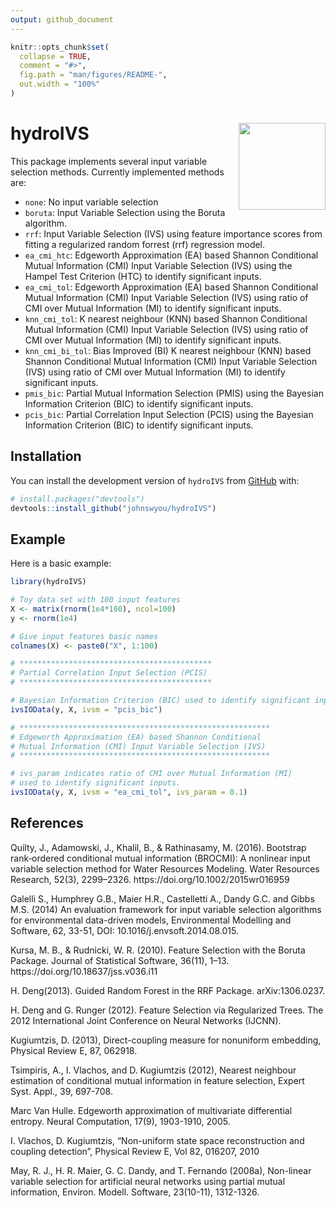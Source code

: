 ```yaml
---
output: github_document
---
```


<!-- README.md is generated from README.Rmd. Please edit that file -->

```r
knitr::opts_chunk$set(
  collapse = TRUE,
  comment = "#>",
  fig.path = "man/figures/README-",
  out.width = "100%"
)
```

# hydroIVS <img src="man/figures/logo.png" align="right" height="139" />

<!-- badges: start -->
<!-- badges: end -->

This package implements several input variable selection methods. Currently implemented methods are:

- `none`: No input variable selection
- `boruta`: Input Variable Selection using the Boruta algorithm.
- `rrf`: Input Variable Selection (IVS) using feature importance scores from fitting a regularized random forrest (rrf) regression model.
- `ea_cmi_htc`: Edgeworth Approximation (EA) based Shannon Conditional Mutual Information (CMI) Input Variable Selection (IVS) using the Hampel Test Criterion (HTC) to identify significant inputs.
- `ea_cmi_tol`: Edgeworth Approximation (EA) based Shannon Conditional Mutual Information (CMI) Input Variable Selection (IVS) using ratio of CMI over Mutual Information (MI) to identify significant inputs.
- `knn_cmi_tol`: K nearest neighbour (KNN) based Shannon Conditional Mutual Information (CMI) Input Variable Selection (IVS) using ratio of CMI over Mutual Information (MI) to identify significant inputs.
- `knn_cmi_bi_tol`: Bias Improved (BI) K nearest neighbour (KNN) based Shannon Conditional Mutual Information (CMI) Input Variable Selection (IVS) using ratio of CMI over Mutual Information (MI) to identify significant inputs.
- `pmis_bic`: Partial Mutual Information Selection (PMIS) using the Bayesian Information Criterion (BIC) to identify significant inputs.
- `pcis_bic`: Partial Correlation Input Selection (PCIS) using the Bayesian Information Criterion (BIC) to identify significant inputs.

## Installation

You can install the development version of `hydroIVS` from [GitHub](https://github.com/) with:

``` r
# install.packages("devtools")
devtools::install_github("johnswyou/hydroIVS")
```

## Example

Here is a basic example:

```r
library(hydroIVS)

# Toy data set with 100 input features
X <- matrix(rnorm(1e4*100), ncol=100)
y <- rnorm(1e4)

# Give input features basic names
colnames(X) <- paste0("X", 1:100)

# *******************************************
# Partial Correlation Input Selection (PCIS)
# *******************************************

# Bayesian Information Criterion (BIC) used to identify significant inputs.
ivsIOData(y, X, ivsm = "pcis_bic")

# ********************************************************
# Edgeworth Approximation (EA) based Shannon Conditional 
# Mutual Information (CMI) Input Variable Selection (IVS) 
# ********************************************************

# ivs_param indicates ratio of CMI over Mutual Information (MI) 
# used to identify significant inputs.
ivsIOData(y, X, ivsm = "ea_cmi_tol", ivs_param = 0.1)
```

## References

Quilty, J., Adamowski, J., Khalil, B., &amp; Rathinasamy, M. (2016). Bootstrap rank‐ordered conditional mutual information (BROCMI): A nonlinear input variable selection method for Water Resources Modeling. Water Resources Research, 52(3), 2299–2326. https://doi.org/10.1002/2015wr016959 

Galelli S., Humphrey G.B., Maier H.R., Castelletti A., Dandy G.C. and Gibbs M.S. (2014) An evaluation framework for input variable selection algorithms for environmental data-driven models, Environmental Modelling and Software, 62, 33-51, DOI: 10.1016/j.envsoft.2014.08.015.

Kursa, M. B., & Rudnicki, W. R. (2010). Feature Selection with the Boruta Package. Journal of Statistical Software, 36(11), 1–13. https://doi.org/10.18637/jss.v036.i11

H. Deng(2013). Guided Random Forest in the RRF Package.
arXiv:1306.0237.

H. Deng and G. Runger (2012). Feature Selection via Regularized Trees. The 2012 International Joint Conference on Neural Networks (IJCNN).

Kugiumtzis, D. (2013), Direct-coupling measure for nonuniform embedding,
Physical Review E, 87, 062918.

Tsimpiris, A., I. Vlachos, and D. Kugiumtzis (2012), Nearest neighbour
estimation of conditional mutual information in feature selection, Expert
Syst. Appl., 39, 697-708.

Marc Van Hulle. Edgeworth approximation of multivariate differential entropy. Neural Computation, 17(9), 1903-1910, 2005.

I. Vlachos, D. Kugiumtzis, "Non-uniform state space
reconstruction and coupling detection", Physical Review E,
Vol 82, 016207, 2010

May, R. J., H. R. Maier, G. C. Dandy, and T. Fernando (2008a), Non-linear
variable selection for artificial neural networks using partial mutual
information, Environ. Modell. Software, 23(10-11), 1312-1326.
